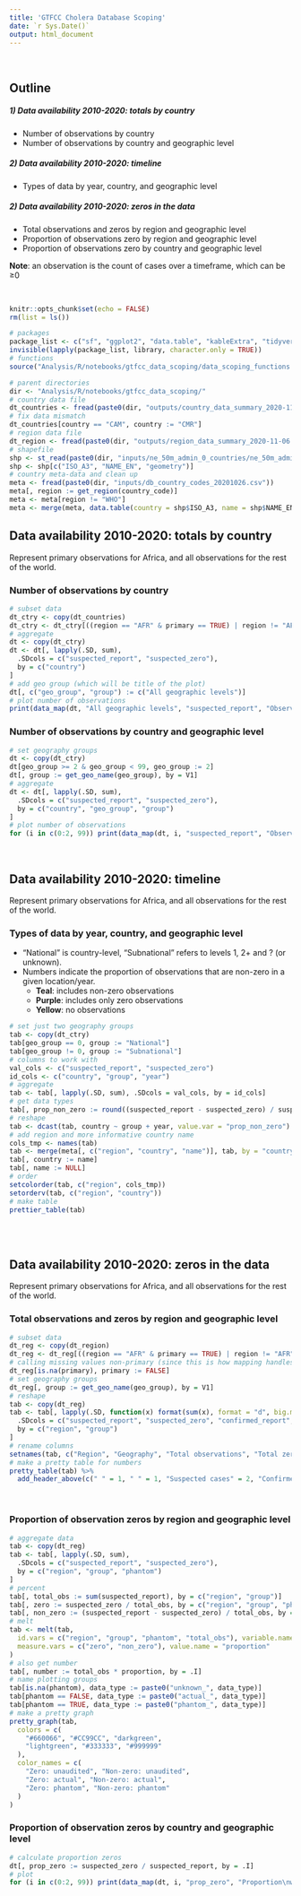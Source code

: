 ```yaml
---
title: 'GTFCC Cholera Database Scoping'
date: `r Sys.Date()`
output: html_document
---
```


<br>

## Outline

##### 1) Data availability 2010-2020: totals by country
* Number of observations by country
* Number of observations by country and geographic level

##### 2) Data availability 2010-2020: timeline
* Types of data by year, country, and geographic level

##### 2) Data availability 2010-2020: zeros in the data
* Total observations and zeros by region and geographic level
* Proportion of observations zero by region and geographic level
* Proportion of observations zero by country and geographic level

__Note__: an observation is the count of cases over a timeframe, which can be ≥0

<br>

```r
knitr::opts_chunk$set(echo = FALSE)
rm(list = ls())
```


```r
# packages
package_list <- c("sf", "ggplot2", "data.table", "kableExtra", "tidyverse")
invisible(lapply(package_list, library, character.only = TRUE))
# functions
source("Analysis/R/notebooks/gtfcc_data_scoping/data_scoping_functions.R")
```


```r
# parent directories
dir <- "Analysis/R/notebooks/gtfcc_data_scoping/"
# country data file
dt_countries <- fread(paste0(dir, "outputs/country_data_summary_2020-11-06.csv"))
# fix data mismatch
dt_countries[country == "CAM", country := "CMR"]
# region data file
dt_region <- fread(paste0(dir, "outputs/region_data_summary_2020-11-06.csv"))
# shapefile
shp <- st_read(paste0(dir, "inputs/ne_50m_admin_0_countries/ne_50m_admin_0_countries.shp"))
shp <- shp[c("ISO_A3", "NAME_EN", "geometry")]
# country meta-data and clean up
meta <- fread(paste0(dir, "inputs/db_country_codes_20201026.csv"))
meta[, region := get_region(country_code)]
meta <- meta[region != "WHO"]
meta <- merge(meta, data.table(country = shp$ISO_A3, name = shp$NAME_EN), by = "country")
```

## Data availability 2010-2020: totals by country
Represent primary observations for Africa, and all observations for the rest of the world.

### Number of observations by country

```r
# subset data
dt_ctry <- copy(dt_countries)
dt_ctry <- dt_ctry[((region == "AFR" & primary == TRUE) | region != "AFR") & year >= 2010 & suspected_report != 0]
# aggregate
dt <- copy(dt_ctry)
dt <- dt[, lapply(.SD, sum),
  .SDcols = c("suspected_report", "suspected_zero"),
  by = c("country")
]
# add geo group (which will be title of the plot)
dt[, c("geo_group", "group") := c("All geographic levels")]
# plot number of observations
print(data_map(dt, "All geographic levels", "suspected_report", "Observations"))
```

### Number of observations by country and geographic level

```r
# set geography groups
dt <- copy(dt_ctry)
dt[geo_group >= 2 & geo_group < 99, geo_group := 2]
dt[, group := get_geo_name(geo_group), by = V1]
# aggregate
dt <- dt[, lapply(.SD, sum),
  .SDcols = c("suspected_report", "suspected_zero"),
  by = c("country", "geo_group", "group")
]
# plot number of observations
for (i in c(0:2, 99)) print(data_map(dt, i, "suspected_report", "Observations"))
```

<br>

## Data availability 2010-2020: timeline
Represent primary observations for Africa, and all observations for the rest of the world.

### Types of data by year, country, and geographic level
* "National" is country-level, "Subnational" refers to levels 1, 2+ and ? (or unknown).
* Numbers indicate the proportion of observations that are non-zero in a given location/year.
    + __Teal__:    includes non-zero observations
    + __Purple__:  includes only zero observations
    + __Yellow__:  no observations

```r
# set just two geography groups
tab <- copy(dt_ctry)
tab[geo_group == 0, group := "National"]
tab[geo_group != 0, group := "Subnational"]
# columns to work with
val_cols <- c("suspected_report", "suspected_zero")
id_cols <- c("country", "group", "year")
# aggregate
tab <- tab[, lapply(.SD, sum), .SDcols = val_cols, by = id_cols]
# get data types
tab[, prop_non_zero := round((suspected_report - suspected_zero) / suspected_report, 2)]
# reshape
tab <- dcast(tab, country ~ group + year, value.var = "prop_non_zero")
# add region and more informative country name
cols_tmp <- names(tab)
tab <- merge(meta[, c("region", "country", "name")], tab, by = "country")
tab[, country := name]
tab[, name := NULL]
# order
setcolorder(tab, c("region", cols_tmp))
setorderv(tab, c("region", "country"))
# make table
prettier_table(tab)
```

<br>
<br>

## Data availability 2010-2020: zeros in the data
Represent primary observations for Africa, and all observations for the rest of the world.

### Total observations and zeros by region and geographic level

```r
# subset data
dt_reg <- copy(dt_region)
dt_reg <- dt_reg[((region == "AFR" & primary == TRUE) | region != "AFR") & year >= 2010 & suspected_report != 0]
# calling missing values non-primary (since this is how mapping handles them)
dt_reg[is.na(primary), primary := FALSE]
# set geography groups
dt_reg[, group := get_geo_name(geo_group), by = V1]
# reshape
tab <- copy(dt_reg)
tab <- tab[, lapply(.SD, function(x) format(sum(x), format = "d", big.mark = ",")),
  .SDcols = c("suspected_report", "suspected_zero", "confirmed_report", "confirmed_zero"),
  by = c("region", "group")
]
# rename columns
setnames(tab, c("Region", "Geography", "Total observations", "Total zeros", "Total observations", "Total zeros"))
# make a pretty table for numbers
pretty_table(tab) %>%
  add_header_above(c(" " = 1, " " = 1, "Suspected cases" = 2, "Confirmed cases" = 2))
```

<br>

### Proportion of observation zeros by region and geographic level

```r
# aggregate data
tab <- copy(dt_reg)
tab <- tab[, lapply(.SD, sum),
  .SDcols = c("suspected_report", "suspected_zero"),
  by = c("region", "group", "phantom")
]
# percent
tab[, total_obs := sum(suspected_report), by = c("region", "group")]
tab[, zero := suspected_zero / total_obs, by = c("region", "group", "phantom")]
tab[, non_zero := (suspected_report - suspected_zero) / total_obs, by = c("region", "group", "phantom")]
# melt
tab <- melt(tab,
  id.vars = c("region", "group", "phantom", "total_obs"), variable.name = "data_type",
  measure.vars = c("zero", "non_zero"), value.name = "proportion"
)
# also get number
tab[, number := total_obs * proportion, by = .I]
# name plotting groups
tab[is.na(phantom), data_type := paste0("unknown_", data_type)]
tab[phantom == FALSE, data_type := paste0("actual_", data_type)]
tab[phantom == TRUE, data_type := paste0("phantom_", data_type)]
# make a pretty graph
pretty_graph(tab,
  colors = c(
    "#660066", "#CC99CC", "darkgreen",
    "lightgreen", "#333333", "#999999"
  ),
  color_names = c(
    "Zero: unaudited", "Non-zero: unaudited",
    "Zero: actual", "Non-zero: actual",
    "Zero: phantom", "Non-zero: phantom"
  )
)
```

### Proportion of observation zeros by country and geographic level

```r
# calculate proportion zeros
dt[, prop_zero := suspected_zero / suspected_report, by = .I]
# plot
for (i in c(0:2, 99)) print(data_map(dt, i, "prop_zero", "Proportion\nwith zero"))
```
